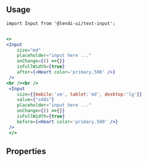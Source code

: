 
## Usage

```
import Input from '@lendi-ui/text-input';
```

```jsx

<>
<Input
    size="md"
    placeholder="input here ..."
    onChange={() =>{}}
    isFullWidth={true}
    after={<Heart color='primary.500' />}
 />
<br /><br />
 <Input
    size={{mobile:'sm', tablet:'md', desktop:'lg'}}
    value={"sdds"}
    placeholder="input here ..."
    onChange={() =>{}}
    isFullWidth={true}
    before={<Heart color='primary.500' />}
 />
 </>
```

## Properties

<PropTable>
  <PropTable.Entry name="value" type="string" description="The input content."/>
  <PropTable.Entry name="size" type="{ 'sm' | 'md' | 'lg' }" defaultValue="md" description="The input size."/>
  <PropTable.Entry name="placeholder" type='string' description="The input placeholder."/>
  <PropTable.Entry name="isInverse" type='boolean' defaultValue="false" description="Whether the input is inversed."/>
  <PropTable.Entry name="isError" type='boolean' defaultValue="false" description="Whether the input content is valid."/>
  <PropTable.Entry name="isDisabled" type='boolean' defaultValue="false" description="Whether the input is reaonly."/>
  <PropTable.Entry name="isFullWidth" type='boolean' defaultValue="false" description="Whether the input is full width."/>
  <PropTable.Entry name="before" type="React.ReactNode" description="Content before the input content."/>
  <PropTable.Entry name="after" type="React.ReactNode" description="Content after the input content."/>
  <PropTable.Entry name="onFocus" type='() => void' description="Focus handler"/>
  <PropTable.Entry name="onBlur" type='() => void' description="Blur handler"/>
  <PropTable.Entry name="onChange" required={true} type='() => void' description="Change handler"/>
</PropTable>
